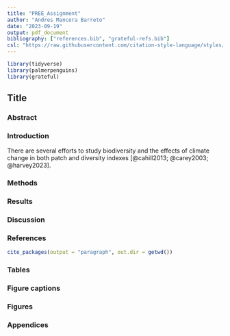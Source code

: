 ```yaml
---
title: "PREE_Assignment"
author: "Andres Mancera Barreto"
date: "2023-09-19"
output: pdf_document
bibliography: ["references.bib", "grateful-refs.bib"]
csl: "https://raw.githubusercontent.com/citation-style-language/styles/master/ecological-entomology.csl"
---
```


```r
library(tidyverse)
library(palmerpenguins)
library(grateful)
```


## Title

### Abstract

### Introduction

There are several efforts to study biodiversity and the effects of climate change in both patch and diversity indexes [@cahill2013; @carey2003; @harvey2023].

### Methods

### Results

### Discussion

### References

```r
cite_packages(output = "paragraph", out.dir = getwd())
```

### Tables

### Figure captions

### Figures

### Appendices
